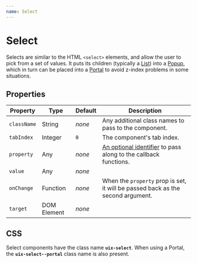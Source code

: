 ```yaml
---
name: Select
---
```


# Select

Selects are similar to the HTML `<select>` elements, and allow the user to pick from a set of values. It puts its children (typically a [List](./List.md)) into a [Popup](./Popup.md), which in turn can be placed into a [Portal](./Portal.md) to avoid z-index problems in some situations.

## Properties

| Property    | Type        | Default | Description                                                                     |
| ----------- | ----------- | ------- | ------------------------------------------------------------------------------- |
| `className` | String      | _none_  | Any additional class names to pass to the component.                            |
| `tabIndex`  | Integer     | `0`     | The component's tab index.                                                      |
| `property`  | Any         | _none_  | [An optional identifier][property] to pass along to the callback functions.     |
| `value`     | Any         | _none_  |
| `onChange`  | Function    | _none_  | When the `property` prop is set, it will be passed back as the second argument. |
| `target`    | DOM Element | _none_  |

## CSS

Select components have the class name **`uix-select`**. When using a Portal, the **`uix-select--portal`** class name is also present.

[property]: https://github.com/danburzo/react-recipes/blob/master/recipes/property-pattern.md
